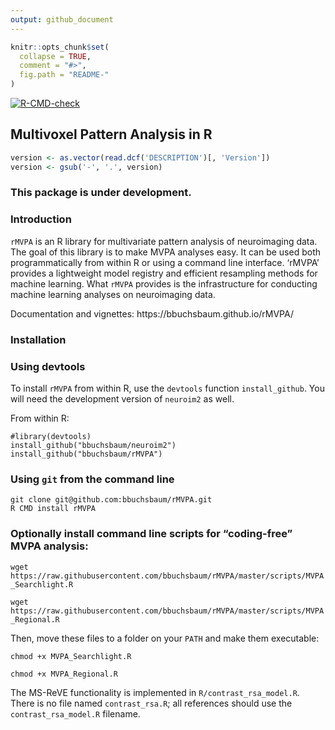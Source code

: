 ```yaml
---
output: github_document
---
```


```r
knitr::opts_chunk$set(
  collapse = TRUE,
  comment = "#>",
  fig.path = "README-"
)
```

<!-- badges: start -->
  [![R-CMD-check](https://github.com/bbuchsbaum/rMVPA/actions/workflows/R-CMD-check.yaml/badge.svg)](https://github.com/bbuchsbaum/rMVPA/actions/workflows/R-CMD-check.yaml)
 
<!-- badges: end -->
  
  

## Multivoxel Pattern Analysis in R


```r
version <- as.vector(read.dcf('DESCRIPTION')[, 'Version'])                                                                 
version <- gsub('-', '.', version)                                                                                      
```                                                                                                                        

### This package is under development.

### Introduction

`rMVPA` is an R library for multivariate pattern analysis of neuroimaging data. The goal of this library is to make MVPA analyses easy. It can be used both programmatically from within R or using a command line interface. 'rMVPA' provides a lightweight model registry and efficient resampling methods for machine learning. What `rMVPA` provides is the infrastructure for conducting machine learning analyses on neuroimaging data. 

Documentation and vignettes: https://bbuchsbaum.github.io/rMVPA/

### Installation

### Using devtools

To install `rMVPA` from within R, use the `devtools` function `install_github`. You will need the development version of `neuroim2` as well.

From within R:

```
#library(devtools)
install_github("bbuchsbaum/neuroim2")
install_github("bbuchsbaum/rMVPA")
```

### Using `git` from the command line

```
git clone git@github.com:bbuchsbaum/rMVPA.git
R CMD install rMVPA
```

### Optionally install command line scripts for "coding-free" MVPA analysis:

`wget https://raw.githubusercontent.com/bbuchsbaum/rMVPA/master/scripts/MVPA_Searchlight.R`

`wget https://raw.githubusercontent.com/bbuchsbaum/rMVPA/master/scripts/MVPA_Regional.R`

Then, move these files to a folder on your `PATH` and make them executable:

`chmod +x MVPA_Searchlight.R`

`chmod +x MVPA_Regional.R`

The MS-ReVE functionality is implemented in `R/contrast_rsa_model.R`. There is no
file named `contrast_rsa.R`; all references should use the `contrast_rsa_model.R`
filename.



